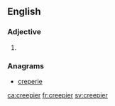 ==English==

===Adjective===
{{head|en}}

# {{en-comparative of|creepy}}

===Anagrams===
* [[creperie#English|creperie]]

[[ca:creepier]]
[[fr:creepier]]
[[sv:creepier]]